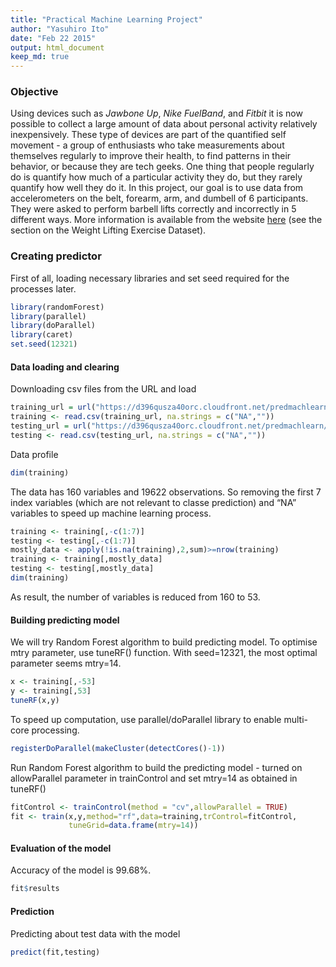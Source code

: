 ```yaml
---
title: "Practical Machine Learning Project"
author: "Yasuhiro Ito"
date: "Feb 22 2015"
output: html_document
keep_md: true
---
```

### Objective
Using devices such as *Jawbone Up*, *Nike FuelBand*, and *Fitbit* it is now possible to collect a large amount of data about personal activity relatively inexpensively. These type of devices are part of the quantified self movement - a group of enthusiasts who take measurements about themselves regularly to improve their health, to find patterns in their behavior, or because they are tech geeks. One thing that people regularly do is quantify how much of a particular activity they do, but they rarely quantify how well they do it. In this project, our goal is to use data from accelerometers on the belt, forearm, arm, and dumbell of 6 participants. They were asked to perform barbell lifts correctly and incorrectly in 5 different ways. More information is available from the website [here](http://groupware.les.inf.puc-rio.br/har) (see the section on the Weight Lifting Exercise Dataset).


### Creating predictor

First of all, loading necessary libraries and set seed required for the processes later.
```r
library(randomForest)
library(parallel)
library(doParallel)
library(caret)
set.seed(12321)
```


#### Data loading and clearing

Downloading csv files from the URL and load 
```r
training_url = url("https://d396qusza40orc.cloudfront.net/predmachlearn/pml-training.csv")
training <- read.csv(training_url, na.strings = c("NA",""))
testing_url = url("https://d396qusza40orc.cloudfront.net/predmachlearn/pml-testing.csv")
testing <- read.csv(testing_url, na.strings = c("NA",""))
```

Data profile
```r
dim(training)
```

The data has 160 variables and 19622 observations. So removing the first 7 index variables (which are not relevant to classe prediction) and "NA" variables to speed up machine learning process.
```r
training <- training[,-c(1:7)]
testing <- testing[,-c(1:7)]
mostly_data <- apply(!is.na(training),2,sum)>=nrow(training)
training <- training[,mostly_data]
testing <- testing[,mostly_data]
dim(training)
```
As result, the number of variables is reduced from 160 to 53.


#### Building predicting model

We will try Random Forest algorithm to build predicting model. To optimise mtry parameter, use tuneRF() function. With seed=12321, the most optimal parameter seems mtry=14.
```r
x <- training[,-53]
y <- training[,53]
tuneRF(x,y)
```

To speed up computation, use parallel/doParallel library to enable multi-core processing.
```r
registerDoParallel(makeCluster(detectCores()-1))
```

Run Random Forest algorithm to build the predicting model - turned on allowParallel parameter in trainControl and set mtry=14 as obtained in tuneRF()
```r
fitControl <- trainControl(method = "cv",allowParallel = TRUE)
fit <- train(x,y,method="rf",data=training,trControl=fitControl,
             tuneGrid=data.frame(mtry=14))
```


#### Evaluation of the model
Accuracy of the model is 99.68%.
```r
fit$results
```


#### Prediction
Predicting about test data with the model 
```r
predict(fit,testing)
```
